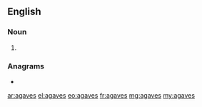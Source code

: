 {{also|agavés}}
==English==

===Noun===
{{head|en|noun plural form}}

# {{plural of|agave|lang=en}}

===Anagrams===
* {{l|en|savage}}

[[ar:agaves]]
[[el:agaves]]
[[eo:agaves]]
[[fr:agaves]]
[[mg:agaves]]
[[my:agaves]]